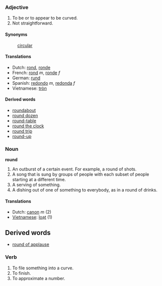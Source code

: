 ===Adjective===
#To be or to appear to be curved.
#Not straightforward.

====Synonyms====
:[[circular]]

====Translations====
*Dutch: [[rond]], [[ronde]]
*French: [[rond]] ''m'', [[ronde]] ''f''
*German: [[rund]]
*Spanish: [[redondo]] ''m'', [[redonda]] ''f''
*Vietnamese: [[tròn]]

====Derived words====
*[[roundabout]]
*[[round dozen]]
*[[round-table]]
*[[round the clock]]
*[[round trip]]
*[[round-up]]

===Noun===
'''round'''

#An outburst of a certain event. For example, a round of shots.
#A song that is sung by groups of people with each subset of people starting at a different time.
#A serving of something.
#A dishing out of one of something to everybody, as in a round of drinks.

====Translations====
*Dutch: [[canon]] ''m'' (2)
*[[Vietnamese]]: [[loạt]] (1)

==Derived words==
*[[round of applause]]

===Verb===

#To file something into a curve.
#To finish.
#To approximate a number.